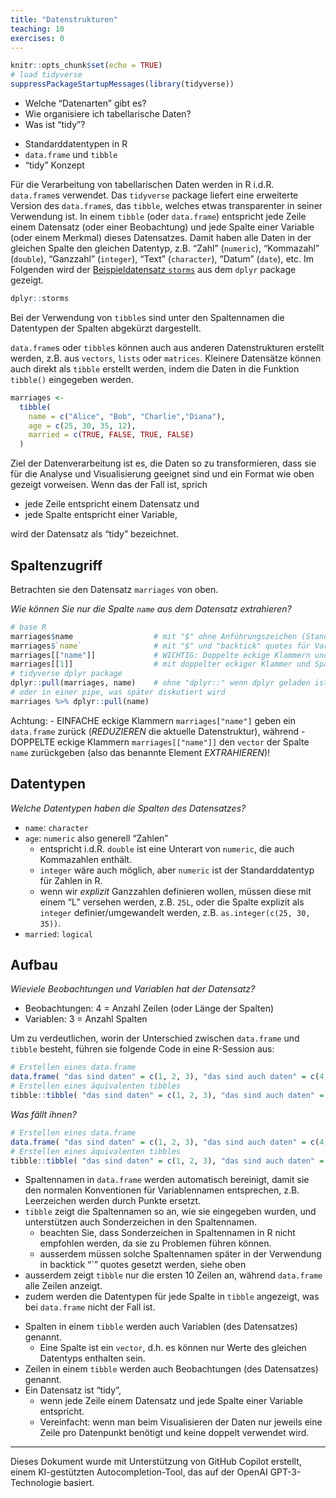 ```yaml
---
title: "Datenstrukturen"
teaching: 10
exercises: 0
---
```


```r
knitr::opts_chunk$set(echo = TRUE)
# load tidyverse
suppressPackageStartupMessages(library(tidyverse))
```

:::::::::::::::::::::::::::::::::::::: questions

- Welche "Datenarten" gibt es?
- Wie organisiere ich tabellarische Daten?
- Was ist "tidy"?

::::::::::::::::::::::::::::::::::::::::::::::::

::::::::::::::::::::::::::::::::::::: objectives

- Standarddatentypen in R
- `data.frame` und `tibble`
- "tidy" Konzept

::::::::::::::::::::::::::::::::::::::::::::::::


Für die Verarbeitung von tabellarischen Daten werden in R i.d.R. `data.frame`s verwendet.
Das `tidyverse` package liefert eine erweiterte Version des `data.frame`s, das `tibble`, welches etwas transparenter in seiner Verwendung ist.
In einem `tibble` (oder `data.frame`) entspricht jede Zeile einem Datensatz (oder einer Beobachtung) und jede Spalte einer Variable (oder einem Merkmal) dieses Datensatzes.
Damit haben alle Daten in der gleichen Spalte den gleichen Datentyp, z.B. "Zahl" (`numeric`), "Kommazahl" (`double`), "Ganzzahl" (`integer`), "Text" (`character`), "Datum" (`date`), etc.
Im Folgenden wird der [Beispieldatensatz `storms`](https://dplyr.tidyverse.org/reference/storms.html) aus dem `dplyr` package gezeigt.

```r
dplyr::storms
```
Bei der Verwendung von `tibble`s sind unter den Spaltennamen die Datentypen der Spalten abgekürzt dargestellt.

`data.frame`s oder `tibble`s können auch aus anderen Datenstrukturen erstellt werden, z.B. aus `vectors`, `lists` oder `matrices`.
Kleinere Datensätze können auch direkt als `tibble` erstellt werden, indem die Daten in die Funktion `tibble()` eingegeben werden.

```r
marriages <- 
  tibble(
    name = c("Alice", "Bob", "Charlie","Diana"),
    age = c(25, 30, 35, 12),
    married = c(TRUE, FALSE, TRUE, FALSE)
  )
```


Ziel der Datenverarbeitung ist es, die Daten so zu transformieren, dass sie für die Analyse und Visualisierung geeignet sind und ein Format wie oben gezeigt vorweisen.
Wenn das der Fall ist, sprich

- jede Zeile entspricht einem Datensatz und
- jede Spalte entspricht einer Variable,

wird der Datensatz als "tidy" bezeichnet.



:::::::::::::::::::::::::: challenge

## Spaltenzugriff

Betrachten sie den Datensatz `marriages` von oben.

*Wie können Sie nur die Spalte `name` aus dem Datensatz extrahieren?*

:::::::::::::::: solution

```r
# base R
marriages$name                  # mit "$" ohne Anführungszeichen (Standardfall)
marriages$`name`                # mit "$" und "backtick" quotes für Variablennamen mit Sonderzeichen
marriages[["name"]]             # WICHTIG: Doppelte eckige Klammern und Name in quotes, siehe unten !
marriages[[1]]                  # mit doppelter eckiger Klammer und Spaltenindex (nicht empfohlen, sicherer via Namen)
# tidyverse dplyr package 
dplyr::pull(marriages, name)    # ohne "dplyr::" wenn dplyr geladen ist (library(dplyr))
# oder in einer pipe, was später diskutiert wird
marriages %>% dplyr::pull(name)
```

Achtung: 
- EINFACHE eckige Klammern `marriages["name"]` geben ein `data.frame` zurück (*REDUZIEREN* die aktuelle Datenstruktur), während
- DOPPELTE eckige Klammern `marriages[["name"]]` den `vector` der Spalte `name` zurückgeben (also das benannte Element *EXTRAHIEREN*)!

:::::::::::::::::::::::::

## Datentypen

*Welche Datentypen haben die Spalten des Datensatzes?*

:::::::::::::::: solution

- `name`: `character`
- `age`: `numeric` also generell "Zahlen" 
  - entspricht i.d.R. `double` ist eine Unterart von `numeric`, die auch Kommazahlen enthält.
  - `integer` wäre auch möglich, aber `numeric` ist der Standarddatentyp für Zahlen in R.
  - wenn wir *explizit* Ganzzahlen definieren wollen, müssen diese mit einem "L" versehen werden, z.B. `25L`, oder die Spalte explizit als `integer` definier/umgewandelt werden, z.B. `as.integer(c(25, 30, 35))`.
- `married`: `logical`

:::::::::::::::::::::::::

## Aufbau

*Wieviele Beobachtungen und Variablen hat der Datensatz?*

:::::::::::::::: solution

- Beobachtungen: 4 = Anzahl Zeilen (oder Länge der Spalten)
- Variablen: 3 = Anzahl Spalten

:::::::::::::::::::::::::

::::::::::::::::::::::::::::::::::::

Um zu verdeutlichen, worin der Unterschied zwischen `data.frame` und `tibble` besteht, führen sie folgende Code in eine R-Session aus:


```r
# Erstellen eines data.frame
data.frame( "das sind daten" = c(1, 2, 3), "das sind auch daten" = c(4, 5, 6) )
# Erstellen eines äquivalenten tibbles
tibble::tibble( "das sind daten" = c(1, 2, 3), "das sind auch daten" = c(4, 5, 6) )
```

:::::::::::::::::::::::::: challenge

*Was fällt ihnen?* 

:::::::::::::::: solution

```r
# Erstellen eines data.frame
data.frame( "das sind daten" = c(1, 2, 3), "das sind auch daten" = c(4, 5, 6) )
# Erstellen eines äquivalenten tibbles
tibble::tibble( "das sind daten" = c(1, 2, 3), "das sind auch daten" = c(4, 5, 6) )
```


- Spaltennamen in `data.frame` werden automatisch bereinigt, damit sie den normalen Konventionen für Variablennamen entsprechen, z.B. Leerzeichen werden durch Punkte ersetzt.
- `tibble` zeigt die Spaltennamen so an, wie sie eingegeben wurden, und unterstützen auch Sonderzeichen in den Spaltennamen.
  - beachten Sie, dass Sonderzeichen in Spaltennamen in R nicht empfohlen werden, da sie zu Problemen führen können.
  - ausserdem müssen solche Spaltennamen später in der Verwendung in backtick "`" quotes gesetzt werden, siehe oben
- ausserdem zeigt `tibble` nur die ersten 10 Zeilen an, während `data.frame` alle Zeilen anzeigt.
- zudem werden die Datentypen für jede Spalte in `tibble` angezeigt, was bei `data.frame` nicht der Fall ist.

:::::::::::::::::::::::::

::::::::::::::::::::::::::::::::::::

::::::::::::::::::::::::::::::::::::: keypoints

- Spalten in einem `tibble` werden auch Variablen (des Datensatzes) genannt.
  - Eine Spalte ist ein `vector`, d.h. es können nur Werte des gleichen Datentyps enthalten sein.
- Zeilen in einem `tibble` werden auch Beobachtungen (des Datensatzes) genannt.
- Ein Datensatz ist "tidy", 
  - wenn jede Zeile einem Datensatz und jede Spalte einer Variable entspricht. 
  - Vereinfacht: wenn man beim Visualisieren der Daten nur jeweils eine Zeile pro Datenpunkt benötigt und keine doppelt verwendet wird.

::::::::::::::::::::::::::::::::::::::::::::::::


-----------------------------------------------

Dieses Dokument wurde mit Unterstützung von GitHub Copilot erstellt, einem KI-gestützten Autocompletion-Tool, das auf der OpenAI GPT-3-Technologie basiert.

